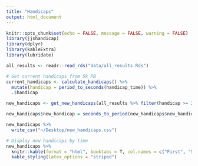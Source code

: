 ```yaml
---
title: "Handicaps"
output: html_document
---
```


```r
knitr::opts_chunk$set(echo = FALSE, message = FALSE, warning = FALSE)
library(jjshandicap)
library(dplyr)
library(kableExtra)
library(lubridate)
```

```r
all_results <- readr::read_rds("data/all_results.Rds")
```

```r
# Get current handicaps from 5k PB
current_handicaps <- calculate_handicaps() %>%
  mutate(handicap = period_to_seconds(handicap_time)) %>%
  .$handicap
```

```r
new_handicaps <- get_new_handicaps(all_results %>% filter(handicap >= 201901), min)
```

```r
new_handicaps$new_handicap = seconds_to_period(new_handicaps$new_handicap)
```

```r
new_handicaps %>% 
  write_csv("~/Desktop/new_handicaps.csv")
```

```r
# Display new handicaps by time
new_handicaps %>%
  knitr::kable(format = "html", booktabs = T, col.names = c("First", "Second", "Handicap")) %>% 
  kable_styling(latex_options = "striped")
```
